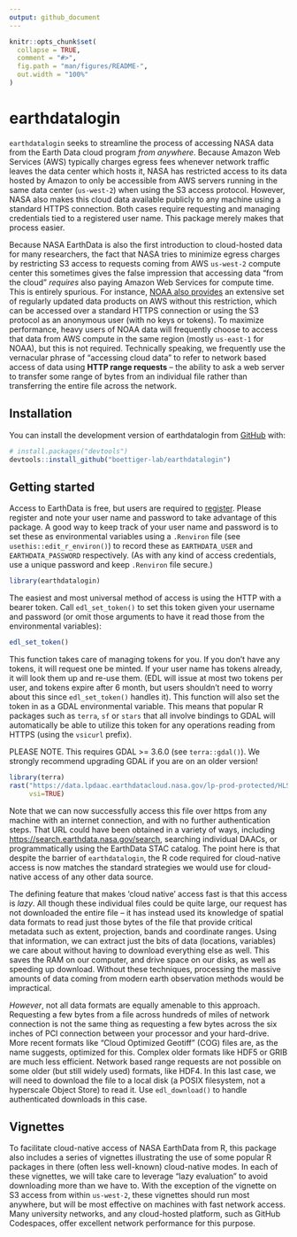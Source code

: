 ```yaml
---
output: github_document
---
```


<!-- README.md is generated from README.Rmd. Please edit that file -->

```r
knitr::opts_chunk$set(
  collapse = TRUE,
  comment = "#>",
  fig.path = "man/figures/README-",
  out.width = "100%"
)
```

# earthdatalogin

<!-- badges: start -->
<!-- badges: end -->

`earthdatalogin` seeks to streamline the process of accessing NASA data from the Earth Data cloud program _from anywhere_. Because Amazon Web Services (AWS) typically charges egress fees whenever network traffic leaves the data center which hosts it, NASA has restricted access to its data hosted by Amazon to only be accessible from AWS servers running in the same data center (`us-west-2`) when using the S3 access protocol. However, NASA also makes this cloud data available publicly to any machine using a standard HTTPS connection.  Both cases require requesting and managing credentials tied to a registered user name.  This package merely makes that process easier.

Because NASA EarthData is also the first introduction to cloud-hosted data for many researchers, the fact that NASA tries to minimize egress charges by restricting S3 access to requests coming from AWS `us-west-2` compute center this sometimes gives the false impression that accessing data "from the cloud" _requires_ also paying Amazon Web Services for compute time.  This is entirely spurious. For instance, [NOAA also provides](https://registry.opendata.aws/collab/noaa/) an extensive set of regularly updated data products on AWS without this restriction, which can be accessed over a standard HTTPS connection or using the S3 protocol as an anonymous user (with no keys or tokens). To maximize performance, heavy users of NOAA data will frequently choose to access that data from AWS compute in the same region (mostly `us-east-1` for NOAA), but this is not required.  Technically speaking, we frequently use the vernacular phrase of "accessing cloud data" to refer to network based access of data using **HTTP range requests** -- the ability to ask a web server to transfer some range of bytes from an individual file rather than transferring the entire file across the network.  


## Installation

You can install the development version of earthdatalogin from [GitHub](https://github.com/) with:

``` r
# install.packages("devtools")
devtools::install_github("boettiger-lab/earthdatalogin")
```

## Getting started

Access to EarthData is free, but users are required to [register](https://urs.earthdata.nasa.gov/home). 
Please register and note your user name and password to take advantage of this package.
A good way to keep track of your user name and password is to set these as environmental variables using a `.Renviron` file (see `usethis::edit_r_environ()`) to record these as `EARTHDATA_USER` and `EARTHDATA_PASSWORD` respectively.  (As with any kind of access credentials, use a unique password and keep `.Renviron` file secure.)


```r
library(earthdatalogin)
```

The easiest and most universal method of access is using the HTTP with a bearer token.  Call `edl_set_token()` to set this token given your username and password (or omit those arguments to have it read those from the environmental variables):

```r
edl_set_token()
```

This function takes care of managing tokens for you. If you don't have any tokens, it will request one be minted. If your user name has tokens already, it will look them up and re-use them.  (EDL will issue at most two tokens per user, and tokens expire after 6 month, but users shouldn't need to worry about this since `edl_set_token()` handles it).  This function will also set the token in as a GDAL environmental variable.  This means that popular R packages such as `terra`, `sf` or `stars` that all involve bindings to GDAL will automatically be able to utilize this token for any operations reading from HTTPS (using the `vsicurl` prefix).

PLEASE NOTE. This requires GDAL >= 3.6.0 (see `terra::gdal()`).  We strongly recommend upgrading GDAL if you are on an older version!

```r
library(terra)
rast("https://data.lpdaac.earthdatacloud.nasa.gov/lp-prod-protected/HLSL30.020/HLS.L30.T56JKT.2023246T235950.v2.0/HLS.L30.T56JKT.2023246T235950.v2.0.SAA.tif",
     vsi=TRUE)
```

Note that we can now successfully access this file over https from any machine with an internet connection, and with no further authentication steps.
That URL could have been obtained in a variety of ways, including <https://search.earthdata.nasa.gov/search>, searching individual DAACs, or programmatically using the EarthData STAC catalog.  The point here is that despite the barrier of `earthdatalogin`, the R code required for cloud-native access is now matches the standard strategies we would use for cloud-native access of any other data source.


The defining feature that makes 'cloud native' access fast is that this access is _lazy_.  All though these individual files could be quite large, our request has not downloaded the entire file -- it has instead used its knowledge of spatial data formats to read just those bytes of the file that provide critical metadata such as extent, projection, bands and coordinate ranges.  Using that information, we can extract just the bits of data (locations, variables) we care about without having to download everything else as well.  This saves the RAM on our computer, and drive space on our disks, as well as speeding up download.  Without these techniques, processing the massive amounts of data coming from modern earth observation methods would be impractical. 

*However*, not all data formats are equally amenable to this approach.  Requesting a few bytes from a file across hundreds of miles of network connection is not the same thing as requesting a few bytes across the six inches of PCI connection between your processor and your hard-drive. More recent formats like "Cloud Optimized Geotiff" (COG) files are, as the name suggests, optimized for this.  Complex older formats like HDF5 or GRIB are much less efficient. Network based range requests are not possible on some older (but still widely used) formats, like HDF4.  In this last case, we will need to download the file to a local disk (a POSIX filesystem, not a hyperscale Object Store) to read it.  Use `edl_download()` to handle authenticated downloads in this case.


## Vignettes

To facilitate cloud-native access of NASA EarthData from R, this package also includes a series of vignettes illustrating the use of some popular R packages in there (often less well-known) cloud-native modes.  In each of these vignettes, we will take care to leverage "lazy evaluation" to avoid downloading more than we have to.  With the exception of the vignette on S3 access from within `us-west-2`, these vignettes should run most anywhere, but will be most effective on machines with fast network access.  Many university networks, and any cloud-hosted platform, such as GitHub Codespaces, offer excellent network performance for this purpose.

